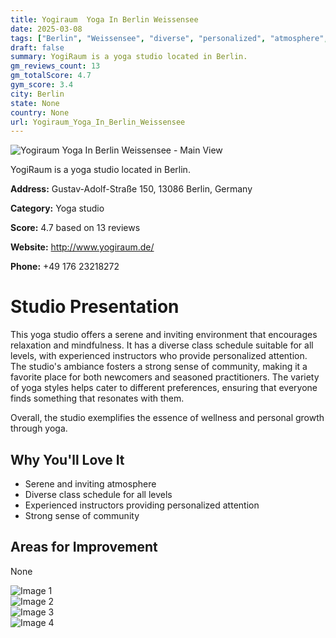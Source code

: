```yaml
---
title: Yogiraum  Yoga In Berlin Weissensee
date: 2025-03-08
tags: ["Berlin", "Weissensee", "diverse", "personalized", "atmosphere", "community", "Berlin"]  
draft: false
summary: YogiRaum is a yoga studio located in Berlin.
gm_reviews_count: 13
gm_totalScore: 4.7
gym_score: 3.4
city: Berlin
state: None
country: None
url: Yogiraum_Yoga_In_Berlin_Weissensee
---
```


<div className="aspect-[16/9] relative my-8">
  <img 
    src="https://lh5.googleusercontent.com/p/AF1QipNLOfTF3yOcq12hdxpqMWtXmR5LD2lLnGYTJJpl=w1920-h1080-k-no"
    alt="Yogiraum  Yoga In Berlin Weissensee - Main View"
    className="object-cover absolute inset-0 w-full h-full rounded-lg"
  />
</div>

YogiRaum is a yoga studio located in Berlin.

**Address:** Gustav-Adolf-Straße 150, 13086 Berlin, Germany

**Category:** Yoga studio

**Score:** 4.7 based on 13 reviews

**Website:** http://www.yogiraum.de/

**Phone:** +49 176 23218272

# Studio Presentation

This yoga studio offers a serene and inviting environment that encourages relaxation and mindfulness. It has a diverse class schedule suitable for all levels, with experienced instructors who provide personalized attention. The studio's ambiance fosters a strong sense of community, making it a favorite place for both newcomers and seasoned practitioners. The variety of yoga styles helps cater to different preferences, ensuring that everyone finds something that resonates with them.

Overall, the studio exemplifies the essence of wellness and personal growth through yoga.

## Why You'll Love It

- Serene and inviting atmosphere
- Diverse class schedule for all levels
- Experienced instructors providing personalized attention
- Strong sense of community

## Areas for Improvement

None

<div className="grid grid-cols-1 xl:grid-cols-2 gap-4 my-8">
<div className="aspect-[4/3] relative"><img src="https://lh5.googleusercontent.com/p/AF1QipOxXczfTJyQ38z1M8L6FWF600NUKIFzB_dDDemw=w1920-h1080-k-no" alt="Image 1" className="object-cover absolute inset-0 w-full h-full rounded-lg" /></div>
<div className="aspect-[4/3] relative"><img src="https://lh5.googleusercontent.com/p/AF1QipMUU414kfQLTzGNyJ564Gppb7a67zIE2O8Baxmv=w1920-h1080-k-no" alt="Image 2" className="object-cover absolute inset-0 w-full h-full rounded-lg" /></div>
<div className="aspect-[4/3] relative"><img src="https://lh5.googleusercontent.com/p/AF1QipM0uunLnOiOJIzDn7dUPNB3sli6N9TRo6iFGm6Z=w1920-h1080-k-no" alt="Image 3" className="object-cover absolute inset-0 w-full h-full rounded-lg" /></div>
<div className="aspect-[4/3] relative"><img src="https://lh5.googleusercontent.com/p/AF1QipNXUg7PLiQ06f_nRbU5zCeQF5fmT2Gc1fx1khSw=w1920-h1080-k-no" alt="Image 4" className="object-cover absolute inset-0 w-full h-full rounded-lg" /></div>
</div>